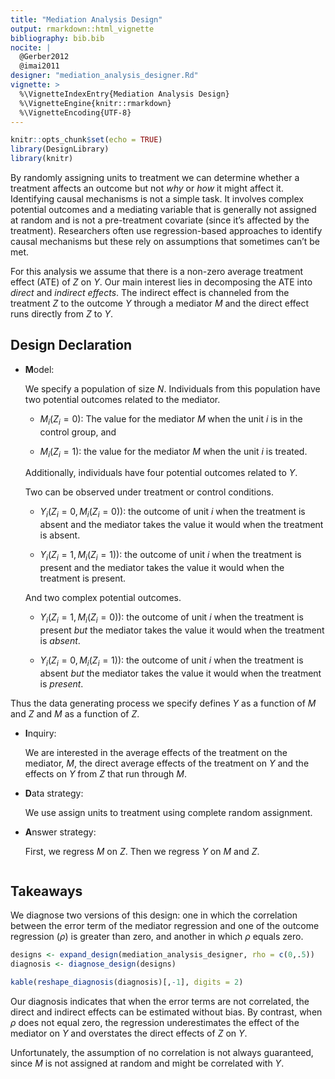 ```yaml
---
title: "Mediation Analysis Design"
output: rmarkdown::html_vignette
bibliography: bib.bib
nocite: |
  @Gerber2012
  @imai2011
designer: "mediation_analysis_designer.Rd"
vignette: >
  %\VignetteIndexEntry{Mediation Analysis Design}
  %\VignetteEngine{knitr::rmarkdown}
  %\VignetteEncoding{UTF-8}
---
```


```r
knitr::opts_chunk$set(echo = TRUE)
library(DesignLibrary)
library(knitr)
```

By randomly assigning units to treatment we can determine whether a treatment affects an outcome but not *why* or *how* it might affect it. Identifying causal mechanisms is not a simple task. It involves complex potential outcomes and a mediating variable that is generally not assigned at random  and is not a pre-treatment covariate (since it's affected by the treatment). Researchers often use regression-based approaches to identify causal mechanisms but these rely on assumptions that sometimes can't be met.

For this analysis we assume that there is a non-zero average treatment effect (ATE) of $Z$ on $Y$. Our main interest lies in decomposing the ATE into *direct* and *indirect effects*. The indirect effect is channeled from the treatment $Z$ to the outcome $Y$ through a mediator $M$ and the direct effect runs directly from $Z$ to $Y$.

## Design Declaration

- **M**odel:  
    
    We specify a population of size $N$. Individuals from this population have two potential outcomes related to the mediator.

    * $M_i(Z_i=0):$ The value for the mediator $M$ when the unit $i$ is in the control group, and
    
    * $M_i(Z_i=1):$ the value for the mediator $M$ when the unit $i$ is treated.

    Additionally, individuals have four potential outcomes related to $Y$.

    Two can be observed under treatment or control conditions.

    * $Y_i(Z_i=0 , M_i(Z_i=0)):$  the outcome of unit $i$ when the treatment is absent and the mediator takes the value it would when the treatment is absent.

    * $Y_i(Z_i=1 , M_i(Z_i=1)):$ the outcome of unit $i$ when the treatment is present and the mediator takes the value it would when the treatment is present.

    And two complex potential outcomes.

    * $Y_i(Z_i=1 , M_i(Z_i=0)):$ the outcome of unit $i$ when the treatment is present *but* the mediator takes the value it would when the treatment is *absent*.

    * $Y_i(Z_i=0 , M_i(Z_i=1)):$ the outcome of unit $i$ when the treatment is absent *but* the mediator takes the value it would when the treatment is *present*.

Thus the data generating process we specify defines $Y$ as a function of $M$ and $Z$ and $M$ as a function of $Z$.
  
- **I**nquiry: 

    We are interested in the average effects of the treatment on the mediator, $M$, the direct average effects of the treatment on $Y$ and the effects on $Y$ from $Z$ that run through $M$.

- **D**ata strategy:  

    We use assign units to treatment using complete random assignment.

- **A**nswer strategy:  

    First, we regress $M$ on $Z$. Then we regress $Y$ on $M$ and $Z$. 


```r
```

## Takeaways

We diagnose two versions of this design: one in which the correlation between the error term of the mediator regression and one of the outcome regression ($\rho$) is greater than zero, and another in which $\rho$ equals zero.


```r
designs <- expand_design(mediation_analysis_designer, rho = c(0,.5))
diagnosis <- diagnose_design(designs)
```

```r
kable(reshape_diagnosis(diagnosis)[,-1], digits = 2)
```

Our diagnosis indicates that when the error terms are not correlated, the direct and indirect effects can be estimated without bias. By contrast, when $\rho$ does not equal zero, the regression underestimates the effect of the mediator on $Y$ and overstates the direct effects of $Z$ on $Y$.

Unfortunately, the assumption of no correlation is not always guaranteed, since $M$ is not assigned at random and might be correlated with $Y$.

